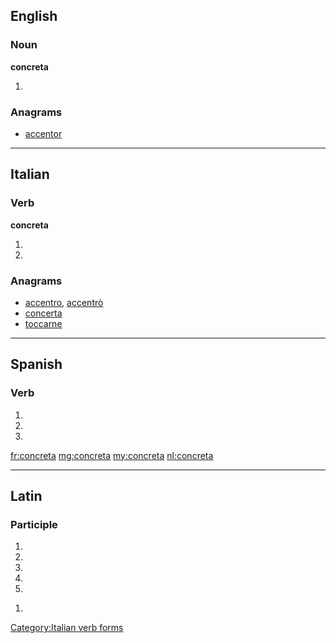 ==English==

===Noun===
'''concreta'''

# {{plural of|[[concretum]]}}

===Anagrams===
* [[accentor#English|accentor]]

----

==Italian==

===Verb===
'''concreta'''

# {{conjugation of|concretare||3|s|pres|ind|lang=it}}
# {{conjugation of|concretare||2|s|imp|lang=it}}

===Anagrams===
* [[accentro#Italian|accentro]], [[accentrò#Italian|accentrò]]
* [[concerta#Italian|concerta]]
* [[toccarne#Italian|toccarne]]

[[Category:Italian verb forms]]

----

==Spanish==

===Verb===
{{es-verb-form|concretar}}

# {{es-verb form of|ending=ar|mood=imperative|sense=affirmative|pers=2|formal=no|number=singular|[[concretar]]}}
# {{es-verb form of|ending=ar|mood=indicative|tense=present|pers=2|formal=yes|number=singular|[[concretar]]}}
# {{es-verb form of|ending=ar|mood=indicative|tense=present|pers=3|number=singular|[[concretar]]}}

[[fr:concreta]]
[[mg:concreta]]
[[my:concreta]]
[[nl:concreta]]

----
==Latin==

===Participle===
{{la-part-form|concrēta}}

# {{inflection of|concretus|concrētus|nom|f|s|lang=la}}
# {{inflection of|concretus|concrētus|nom|n|p|lang=la}}
# {{inflection of|concretus|concrētus|acc|n|p|lang=la}}
# {{inflection of|concretus|concrētus|voc|f|s|lang=la}}
# {{inflection of|concretus|concrētus|voc|n|p|lang=la}}

{{la-part-form|concrētā}}

# {{inflection of|concretus|concrētus|abl|f|s|lang=la}}
{{count page|[[Wiktionary:Page count]]}}
{{rfc-auto}}